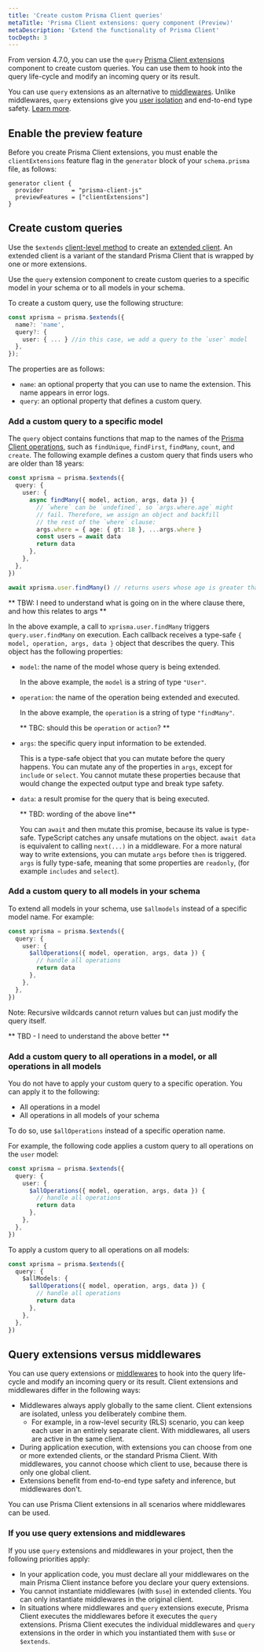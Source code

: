 ```yaml
---
title: 'Create custom Prisma Client queries'
metaTitle: 'Prisma Client extensions: query component (Preview)'
metaDescription: 'Extend the functionality of Prisma Client'
tocDepth: 3
---
```


<TopBlock>

From version 4.7.0, you can use the `query` [Prisma Client extensions](/concepts/components/prisma-client/client-extensions) component to create custom queries. You can use them to hook into the query life-cycle and modify an incoming query or its result.

You can use `query` extensions as an alternative to [middlewares](/concepts/components/prisma-client/middleware#performance-and-appropriate-use-cases). Unlike middlewares, `query` extensions give you [user isolation](/concepts/components/prisma-client/client-extensions#extended-clients) and end-to-end type safety. [Learn more](#query-extensions-versus-middlewares).

</TopBlock>

## Enable the preview feature

Before you create Prisma Client extensions, you must enable the `clientExtensions` feature flag in the `generator` block of your `schema.prisma` file, as follows:

```prisma
generator client {
  provider        = "prisma-client-js"
  previewFeatures = ["clientExtensions"]
}
```

## Create custom queries

Use the `$extends` [client-level method](/reference/api-reference/prisma-client-reference#client-methods) to create an [extended client](/concepts/components/prisma-client/client-extensions#about-prisma-client-extensions). An extended client is a variant of the standard Prisma Client that is wrapped by one or more extensions.

Use the `query` extension component to create custom queries to a specific model in your schema or to all models in your schema.

To create a custom query, use the following structure:

```ts
const xprisma = prisma.$extends({
  name?: 'name',
  query?: {
    user: { ... } //in this case, we add a query to the `user` model
  },
});
```

The properties are as follows:

- `name`: an optional property that you can use to name the extension. This name appears in error logs.
- `query`: an optional property that defines a custom query.

### Add a custom query to a specific model

The `query` object contains functions that map to the names of the [Prisma Client operations](/docs/reference/api-reference/prisma-client-reference#model-queries), such as `findUnique`, `findFirst`, `findMany`, `count`, and `create`. The following example defines a custom query that finds users who are older than 18 years:

```ts
const xprisma = prisma.$extends({
  query: {
    user: {
      async findMany({ model, action, args, data }) {
        // `where` can be `undefined`, so `args.where.age` might
        // fail. Therefore, we assign an object and backfill
        // the rest of the `where` clause:
        args.where = { age: { gt: 18 }, ...args.where }
        const users = await data
        return data
      },
    },
  },
})

await xprisma.user.findMany() // returns users whose age is greater than 18
```

** TBW: I need to understand what is going on in the where clause there, and how this relates to args **

In the above example, a call to `xprisma.user.findMany` triggers `query.user.findMany` on execution. Each callback receives a type-safe `{ model, operation, args, data }` object that describes the query. This object has the following properties:

- `model`: the name of the model whose query is being extended.

  In the above example, the `model` is a string of type `"User"`.

- `operation`: the name of the operation being extended and executed.

  In the above example, the `operation` is a string of type `"findMany"`.

  ** TBC: should this be `operation` or `action`? **

- `args`: the specific query input information to be extended.

  This is a type-safe object that you can mutate before the query happens. You can mutate any of the properties in `args`, except for `include` or `select`. You cannot mutate these properties because that would change the expected output type and break type safety.

- `data`: a result promise for the query that is being executed.

  ** TBD: wording of the above line**

  You can `await` and then mutate this promise, because its value is type-safe. TypeScript catches any unsafe mutations on the object. `await data` is equivalent to calling `next(...)` in a middleware. For a more natural way to write extensions, you can mutate `args` before `then` is triggered. `args` is fully type-safe, meaning that some properties are `readonly`, (for example `includes` and `select`).

### Add a custom query to all models in your schema

To extend all models in your schema, use `$allmodels` instead of a specific model name. For example:

```ts
const xprisma = prisma.$extends({
  query: {
    user: {
      $allOperations({ model, operation, args, data }) {
        // handle all operations
        return data
      },
    },
  },
})
```

Note: Recursive wildcards cannot return values but can just modify the query itself.

** TBD - I need to understand the above better **

### Add a custom query to all operations in a model, or all operations in all models

You do not have to apply your custom query to a specific operation. You can apply it to the following:

- All operations in a model
- All operations in all models of your schema

To do so, use `$allOperations` instead of a specific operation name.

For example, the following code applies a custom query to all operations on the `user` model:

```ts
const xprisma = prisma.$extends({
  query: {
    user: {
      $allOperations({ model, operation, args, data }) {
        // handle all operations
        return data
      },
    },
  },
})
```

To apply a custom query to all operations on all models:

```ts
const xprisma = prisma.$extends({
  query: {
    $allModels: {
      $allOperations({ model, operation, args, data }) {
        // handle all operations
        return data
      },
    },
  },
})
```

## Query extensions versus middlewares

You can use query extensions or [middlewares](/concepts/components/prisma-client/middleware#performance-and-appropriate-use-cases) to hook into the query life-cycle and modify an incoming query or its result. Client extensions and middlewares differ in the following ways:

- Middlewares always apply globally to the same client. Client extensions are isolated, unless you deliberately combine them.
  - For example, in a row-level security (RLS) scenario, you can keep each user in an entirely separate client. With middlewares, all users are active in the same client.
- During application execution, with extensions you can choose from one or more extended clients, or the standard Prisma Client. With middlewares, you cannot choose which client to use, because there is only one global client.
- Extensions benefit from end-to-end type safety and inference, but middlewares don't.

You can use Prisma Client extensions in all scenarios where middlewares can be used.

### If you use query extensions and middlewares

If you use `query` extensions and middlewares in your project, then the following priorities apply:

- In your application code, you must declare all your middlewares on the main Prisma Client instance before you declare your query extensions.
- You cannot instantiate middlewares (with `$use`) in extended clients. You can only instantiate middlewares in the original client.
- In situations where middlewares and `query` extensions execute, Prisma Client executes the middlewares before it executes the `query` extensions. Prisma Client executes the individual middlewares and `query` extensions in the order in which you instantiated them with `$use` or `$extends`.
